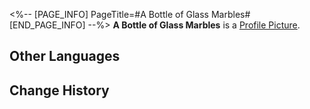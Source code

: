 <%-- [PAGE_INFO]
PageTitle=#A Bottle of Glass Marbles#
[END_PAGE_INFO] --%>
{{Item Infobox
|id          = 140040
|image       = Item A Bottle of Glass Marbles.png
|type        = Mission Item
|invCategory = Missions
|rarity      = 3
|effect      = 
|description = Proof of Julian's capacities.
}}
{{Description|''"There are no masters and newbies with marbles. Only those who grab the opportunities can win."''}}
'''A Bottle of Glass Marbles''' is a [[Profile Picture]].

==Other Languages==
{{Other Languages
|en   = A Bottle of Glass Marbles
|zhs  = 一罐玻璃弹珠
|zht  = 一罐玻璃彈珠
|ja   = 缶に入っているビー玉
|ko   = 유리구슬이 담긴 병
|es   = Jarra con canicas
|fr   = Bocal de billes
|ru   = Банка стеклянных шариков
|th   = ลูกแก้วในขวดโหล
|vi   = Viên Bi Pha Lê
|de   = Flasche voller Glasmurmeln
|id   = Sebotol Kelereng Kaca
|pt   = Garrafa de Bolas de Gude
}}

==Change History==
{{Change History|1.0}}